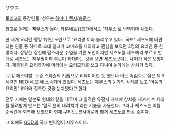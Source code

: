 ザウス. 

[[토리코]]의 등장인물. 성우는 [[하마다 켄지]]/[[송준석]]

참고로 원래는 '''자'''우스가 옳다. 카툰네트워크판에서도 '자우스'로 번역되어 나왔다.

현 세계 요리인 랭킹 1위인 노인으로 '요리왕'이라 불리우고 있다. '국보' 세츠노에 비견되는 인물 중 하나로 초대 멜크가 코마츠를 제외하고 관심을 보였던 3명의 요리인 중 한명이다. 상당한 장신에 탐스러운 수염을 기른 노인이지만 세츠노를 세츠씨라 부르고 반대로 세츠노는 제우짱이라 부르며 하대하는 것을 보면 세츠노보다는 나이가 적은 모양이다. 제복같은 요리복장에 머리에는 요리모자를 쓰고 다니며 눈가에는 상처가 있다.

'쿠킹 페스티벌' 도중 스타쥰의 기습으로 리타이어한 듯 했으나 이는 속임수로 실은 제 3세력인 NEO(네오)에 소속되어 있었다. 세츠노는 제우스의 눈가의 상처를 보고 '어둠의 요리인' 죠아와 접촉한 것을 눈치챘다고 한다.

전투 시에는 일본도 형태의 칼을 다루며 그 일격은 유전자 자체에 상처를 새겨서 수 세대를 물려받게 만드는 '일도 윤회 내려치기'라는 기술을 사용한다. 그러나 세츠노는 이를 순식간에 회복해 보였으며 현재 쿠리보, 코사이로와 함께 [[세츠노]]를 협공 중이다.

그 외에도 [[GOD]]의 국내 번역명이 제우스이다.
